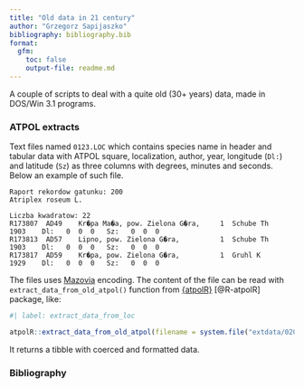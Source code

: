 ```yaml
---
title: "Old data in 21 century"
author: "Grzegorz Sapijaszko"
bibliography: bibliography.bib
format:
  gfm: 
    toc: false
    output-file: readme.md
---
```


A couple of scripts to deal with a quite old (30+ years) data, made in DOS/Win 3.1 programs.

### ATPOL extracts

Text files named `0123.LOC` which contains species name in header and tabular data with ATPOL square, localization, author, year,  longitude (`Dl:`) and latitude (`Sz`) as three columns with degrees, minutes and seconds. Below an example of such file.

```
Raport rekordow gatunku: 200
Atriplex roseum L.

Liczba kwadratow: 22
R173807  AD49    Kr�pa Ma�a, pow. Zielona G�ra,     1  Schube Th      1903    Dl:   0  0  0   Sz:   0  0  0
R173813  AD57    Lipno, pow. Zielona G�ra,          1  Schube Th      1903    Dl:   0  0  0   Sz:   0  0  0
R173817  AD59    Kr�pa, pow. Zielona G�ra,          1  Gruhl K        1929    Dl:   0  0  0   Sz:   0  0  0
```

The files uses [Mazovia](https://en.wikipedia.org/wiki/Mazovia_encoding) encoding. The content of the file can be read with `extract_data_from_old_atpol()` function from [{atpolR}](https://github.com/gsapijaszko/atpolR) [@R-atpolR] package, like:

```r
#| label: extract_data_from_loc

atpolR::extract_data_from_old_atpol(filename = system.file("extdata/0200.LOC", package = "atpolR"))
```
It returns a tibble with coerced and formatted data.

### Bibliography
